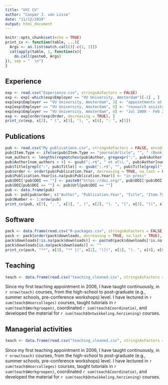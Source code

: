 ```yaml
---
title: "UYC CV"
author: "Caspar J. van Lissa"
date: "11/12/2019"
output: html_document
---
```


```r
knitr::opts_chunk$set(echo = TRUE)
print_cv <- function(table, ...){
  Args <- as.list(match.call()[-c(1, 2)])
  cat(apply(table, 1, function(x){
    do.call(paste0, Args)
}), sep = "  \n")
}
```

## Experience

```r
exp <- read.csv("Experience.csv", stringsAsFactors = FALSE)
exp <- exp[-which(exp$Employer == "VU University, Amsterdam")[-1] , ]
exp[exp$Employer == "VU University, Amsterdam", 3] <- "appointments at several departments"
exp[exp$Employer == "VU University, Amsterdam", 5] <- "research assistant, tutor, Bachelor's thesis supervisor"
exp[exp$Employer == "VU University, Amsterdam", 4] <- "Jul 2008 - Feb 2011"
exp <- exp[order(exp$Order, decreasing = TRUE), ]
print_cv(exp, x[2], " (", x[3], "), ", x[4], ": ", x[5])
```

## Publications

```r
pub <- read.csv("My publications.csv", stringsAsFactors = FALSE, encoding = "UTF-8")
pub$Item.Type <- ifelse(pub$Item.Type == "journalArticle", "", " (Book chapter)")
num_authors <- lengths(regmatches(pub$Author, gregexpr(";", pub$Author)))
pub$Author[num_authors > 4] <- gsub(";.+$", " et al\\.", pub$Author[num_authors > 4])
pub$Title[grepl(":", pub$Title)] <- gsub(":.+$", "", pub$Title[grepl(":", pub$Title)])
pub$order <- order(pub$Publication.Year, decreasing = TRUE, na.last = FALSE)
pub$Publication.Year[is.na(pub$Publication.Year)] <- "in press"
pub$DOI[!pub$DOI == ""] <- paste0("https://doi.org/", pub$DOI[!pub$DOI == ""])
pub$DOI[pub$DOI == ""] <- pub$Url[pub$DOI == ""]
pub <- data.frame(pub)
pub <- pub[pub$order, c("Author", "Publication.Year", "Title", "Item.Type", "Publication.Title", "DOI")]
pub$Number <- 1:nrow(pub)
print_cv(pub, x[7], ". ", x[1], ", (", x[2], "). ", "[", x[3], "](", x[6], ")", x[4], ". *", x[5], "*")
```

## Software

```r
pack <- data.frame(read.csv("R-packages.csv", stringsAsFactors = FALSE))
pack <- pack[order(pack$downloads, decreasing = TRUE, na.last = TRUE), ]
pack$downloads[!is.na(pack$downloads)] <- paste0(pack$downloads[!is.na(pack$downloads)], " downloads. ")
pack$downloads[is.na(pack$downloads)] <- ""
print_cv(pack, "**", x[3], "** [(", x[2], ")](", x[1], "). ", x[4], x[6], ", (", x[7], ").")
```

## Teaching

```r
teach <- data.frame(read.csv("teaching_cleaned.csv", stringsAsFactors = FALSE))
```

Since my first teaching appointment in 2006, I have taught continuously, in `r nrow(teach)` courses, from the high-school to post-graduate (e.g., summer schools, pre-conference workshops) level. I have lectured in `r sum(teach$Hoorcolleges)` courses, taught tutorials in `r sum(teach$Werkgroepen)`, coordinated `r sum(teach$Coordinatie)`, and developed the material for `r sum(teach$Ontwikkeling.herziening)` courses.

## Managerial activities

```r
teach <- data.frame(read.csv("teaching_cleaned.csv", stringsAsFactors = FALSE))
```

Since my first teaching appointment in 2006, I have taught continuously, in `r nrow(teach)` courses, from the high-school to post-graduate (e.g., summer schools, pre-conference workshops) level. I have lectured in `r sum(teach$Hoorcolleges)` courses, taught tutorials in `r sum(teach$Werkgroepen)`, coordinated `r sum(teach$Coordinatie)`, and developed the material for `r sum(teach$Ontwikkeling.herziening)` courses.

<!-- 

managerial activities, outreach/public activities, international activities, and indicators of external recognition such as grants, awards, invited lectures, editorial board memberships, et cetera (max. 2 pages, excluding publication list). 

-->
